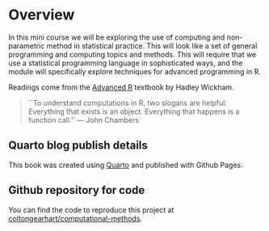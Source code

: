 # Overview {.unnumbered}

In this mini course we will be exploring the use of computing and non-parametric method in statistical practice. This will look like a set of general programming and computing topics and methods. This will require that we use a statistical programming language in sophisticated ways, and the module will specifically explore techniques for advanced programming in R. 

Readings come from the [Advanced R](https://adv-r.hadley.nz/) textbook by Hadley Wickham.

>``To understand computations in R, two slogans are helpful: Everything that exists is an object. Everything that happens is a function call.''
  — John Chambers

::: callout-note
## Quarto blog publish details

This book was created using [Quarto](https://quarto.org/) and published with Github Pages.
:::

::: callout-tip
## Github repository for code

You can find the code to reproduce this project at [coltongearhart/computational-methods](https://github.com/coltongearhart/computational-methods).
:::
